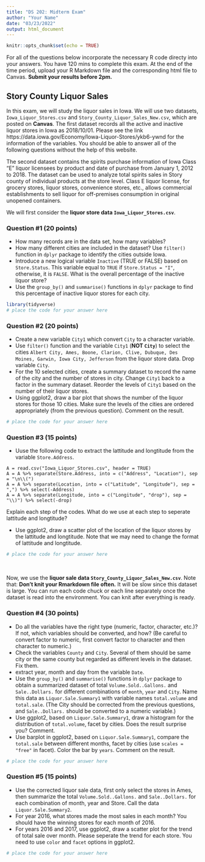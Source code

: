 ```yaml
---
title: "DS 202: Midterm Exam"
author: "Your Name"
date: "03/23/2022"
output: html_document
---
```


```r
knitr::opts_chunk$set(echo = TRUE)
```

For all of the questions below incorporate the necessary R code directy into your answers. You have 120 mins to complete this exam. At the end of the time period, upload your R Markdown file and the corresponding html file to Canvas. **Submit your results before 2pm.**

## Story County Liquor Sales

In this exam, we will study the liquor sales in Iowa. We will use two datasets, `Iowa_Liquor_Stores.csv` and `Story_County_Liquor_Sales_New.csv`, which are posted on **Canvas**.
The first dataset records all the active and inactive liquor stores in Iowa as 2018/10/01. Please see the link https://data.iowa.gov/Economy/Iowa-Liquor-Stores/ykb6-ywnd for the information of the variables. You should be able to answer all of the following questions without the help of this website.

The second dataset contains the spirits purchase information of Iowa Class "E" liquor licensees by product and date of purchase from January 1, 2012 to 2018. The dataset can be used to analyze total spirits sales in Story county of individual products at the store level.
Class E liquor license, for grocery stores, liquor stores, convenience stores, etc., allows commercial establishments to sell liquor for off-premises consumption in original unopened containers.

We will first consider the **liquor store data `Iowa_Liquor_Stores.csv`**.

### Question #1 (20 points)

- How many records are in the data set, how many variables?
- How many different cities are included in the dataset? Use `filter()` function in `dplyr` package to identify the cities outside Iowa.
- Introduce a new logical variable `Inactive` (TRUE or FALSE) based on `Store.Status`. This variable equal to `TRUE` if `Store.Status = "I"`, otherwise, it is `FALSE`. What is the overall percentage of the inactive liquor store? 
- Use the `group_by()` and `summarise()` functions in `dplyr` package to find this percentage of inactive liquor stores for each city.

```r
library(tidyverse)
# place the code for your answer here
```

### Question #2 (20 points)

- Create a new variable `City1` which convert `City` to a character variable.
- Use `filter()` function and the variable `City1` (**NOT `City`**) to select the cities `Albert City, Ames, Boone, Clarion, Clive, Dubuque, Des Moines, Garwin, Iowa City, Jefferson` from the liquor store data. Drop variable `City`.
- For the 10 selected cities, create a summary dataset to record the name of the city and the number of stores in city. Change `City1` back to a factor in the summary dataset. Reorder the levels of `City1` based on the number of their liquor stores.
- Using ggplot2, draw a bar plot that shows the number of the liquor stores for those 10 cities. Make sure the levels of the cities are ordered appropriately (from the previous question). Comment on the result.

```r
# place the code for your answer here
```

### Question #3 (15 points)

- Uuse the following code to extract the lattitude and longtitude from the variable `Store.Address`. 
```
A = read.csv("Iowa_Liquor_Stores.csv", header = TRUE)
A = A %>% separate(Store.Address, into = c("Address", "Location"), sep = "\n\\(")
A = A %>% separate(Location, into = c("Latitude", "Longitude"), sep = ",") %>% select(-Address)
A = A %>% separate(Longitude, into = c("Longitude", "drop"), sep = "\\)") %>% select(-drop)
```
Explain each step of the codes. What do we use at each step to seperate lattitude and longtitude?  

- Use ggplot2, draw a scatter plot of the location of the liquor stores by the lattitude and longtitude. Note that we may need to change the format of lattitude and longtitude.

```r
# place the code for your answer here
```

<br>

Now, we use the **liquor sale data `Story_County_Liquor_Sales_New.csv`**.
Note that: **Don't knit your Rmarkdown file often.** It will be slow since this dataset is large. You can run each code chuck or each line separately once the dataset is read into the environment. You can knit after everything is ready.

### Question #4 (30 points)

- Do all the variables have the right type (numeric, factor, character, etc.)? If not, which variables should be converted, and how? (Be careful to convert factor to numeric, first convert factor to character and then character to numeric.)
- Check the variables `County` and `City`. Several of them should be same city or the same county but regarded as different levels in the dataset. Fix them.
- extract year, month and day from the variable `Date`.
- Use the `group_by()` and `summarise()` functions in `dplyr` package to obtain a summarized dataset of total `Volume.Sold..Gallons.` and `Sale..Dollars.` for different combinations of `month`, `year` and `City`. Name this data as `Liquor.Sale.Summary1` with variable names `total.volume` and `total.sale`. (The City should be corrected from the previous questions, and `Sale..Dollars.` should be converted to a numeric variable.)
- Use ggplot2, based on `Liquor.Sale.Summary1`, draw a histogram for the distribution of `total.volume`, facet by cities. Does the result surprise you? Comment.
- Use barplot in ggplot2, based on `Liquor.Sale.Summary1`, compare the `total.sale` between different months, facet by cities (use `scales = "free"` in facet). Color the bar by `years`. Comment on the result.

```r
# place the code for your answer here
```

### Question #5 (15 points)

- Use the corrected liquor sale data, first only select the stores in Ames, then summarize the total `Volume.Sold..Gallons.` and `Sale..Dollars.` for each combination of month, year and Store. Call the data `Liquor.Sale.Summary2`.
- For year 2016, what stores made the most sales in each month? You should have the winning stores for each month of 2016.
- For years 2016 and 2017, use ggplot2, draw a scatter plot for the trend of total sale over month. Please seperate the trend for each store. You need to use `color` and `facet` options in ggplot2.

```r
# place the code for your answer here
```


